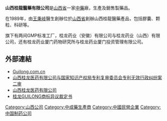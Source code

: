 '''山西桂龍醫藥有限公司'''是[[山西省|山西省]]一家[[中藥|中藥]]廠，生產及銷售製藥品。

在1989年，由[[王秉岐|王秉岐]]醫生創辦位於[[山西省|山西省]]創辦山西桂龍醫藥產品，包括膠囊、颗粒、科研等。

旗下有两间GMP标准工厂，桂龙药业（安徽）有限公司与桂龙药业（山西）有限公司，还有桂龙药业厦门药物研究所与桂龙药业厦门投资管理有限公司。

==外部連結==
*[http://www.guilong.com.cn Guilong.com.cn] {{Wayback|url=http://www.guilong.com.cn/ |date=20170930012735 }}
*[http://www.law-lib.com/cpws/cpws_view.asp?id=200401023352 山西桂龙医药有限公司与国家知识产权局专利复审委员会专利无效行政纠纷案二审] {{Wayback|url=http://www.law-lib.com/cpws/cpws_view.asp?id=200401023352 |date=20080207092819 }}
*[http://www.sxinfo.gov.cn/kjtweb/jsp/enterprise/glyy.htm 山西桂龙医药有限公司]{{dead link|date=2018年3月 |bot=InternetArchiveBot |fix-attempted=yes }}
*[http://www.chitm.com/CDInfoStatic/2006586396.html 桂龙GUILONG商标异议裁定书]

{{Med-company-stub}}

[[Category:山西公司|Category:山西公司]]
[[Category:中成藥生產商|Category:中成藥生產商]]
[[Category:中國民營企業|Category:中國民營企業]]
[[Category:中国制药公司|Category:中国制药公司]]